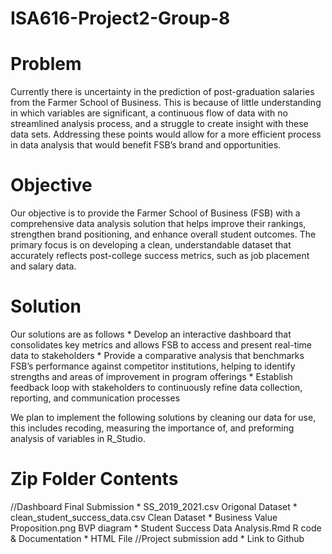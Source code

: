 # ISA616-Project2-Group-8

# Problem

Currently there is uncertainty in the prediction of post-graduation salaries from the Farmer School of Business. This is because of little understanding in which variables are significant, a continuous flow of data with no streamlined analysis process, and a struggle to create insight with these data sets. Addressing these points would allow for a more efficient process in data analysis that would benefit FSB's brand and opportunities.

# Objective

Our objective is to provide the Farmer School of Business (FSB) with a comprehensive data analysis solution that helps improve their rankings, strengthen brand positioning, and enhance overall student outcomes. The primary focus is on developing a clean, understandable dataset that accurately reflects post-college success metrics, such as job placement and salary data.

# Solution 
Our solutions are as follows
* Develop an interactive dashboard that consolidates key metrics and allows FSB to access and present real-time data to stakeholders
* Provide a comparative analysis that benchmarks FSB’s performance against competitor institutions, helping to identify strengths and areas of improvement in program offerings
* Establish feedback loop with stakeholders to continuously refine data collection, reporting, and communication processes


We plan to implement the following solutions by cleaning our data for use, this includes recoding, measuring the importance of, and preforming analysis of variables in R_Studio.

# Zip Folder Contents
//Dashboard Final Submission
* SS_2019_2021.csv                  Origonal Dataset
* clean_student_success_data.csv    Clean Dataset
* Business Value Proposition.png    BVP diagram
* Student Success Data Analysis.Rmd R code & Documentation
* HTML File
//Project submission add
* Link to Github
